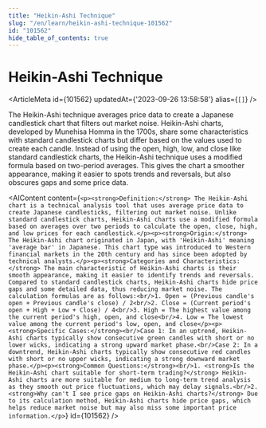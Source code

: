 ```yaml
---
title: "Heikin-Ashi Technique"
slug: "/en/learn/heikin-ashi-technique-101562"
id: "101562"
hide_table_of_contents: true
---
```



# Heikin-Ashi Technique

<ArticleMeta id={101562} updatedAt={'2023-09-26 13:58:58'} alias={`[]`} />
<div className='border-solid border-b border-t-0 my-4 border-[var(--ifm-color-gray-300)]' />

The Heikin-Ashi technique averages price data to create a Japanese candlestick chart that filters out market noise. Heikin-Ashi charts, developed by Munehisa Homma in the 1700s, share some characteristics with standard candlestick charts but differ based on the values used to create each candle. Instead of using the open, high, low, and close like standard candlestick charts, the Heikin-Ashi technique uses a modified formula based on two-period averages. This gives the chart a smoother appearance, making it easier to spots trends and reversals, but also obscures gaps and some price data.

<AIContent content={`<p><strong>Definition:</strong> The Heikin-Ashi chart is a technical analysis tool that uses average price data to create Japanese candlesticks, filtering out market noise. Unlike standard candlestick charts, Heikin-Ashi charts use a modified formula based on averages over two periods to calculate the open, close, high, and low prices for each candlestick.</p><p><strong>Origin:</strong> The Heikin-Ashi chart originated in Japan, with 'Heikin-Ashi' meaning 'average bar' in Japanese. This chart type was introduced to Western financial markets in the 20th century and has since been adopted by technical analysts.</p><p><strong>Categories and Characteristics:</strong> The main characteristic of Heikin-Ashi charts is their smooth appearance, making it easier to identify trends and reversals. Compared to standard candlestick charts, Heikin-Ashi charts hide price gaps and some detailed data, thus reducing market noise. The calculation formulas are as follows:<br/>1. Open = (Previous candle's open + Previous candle's close) / 2<br/>2. Close = (Current period's open + High + Low + Close) / 4<br/>3. High = The highest value among the current period's high, open, and close<br/>4. Low = The lowest value among the current period's low, open, and close</p><p><strong>Specific Cases:</strong><br/>Case 1: In an uptrend, Heikin-Ashi charts typically show consecutive green candles with short or no lower wicks, indicating a strong upward market phase.<br/>Case 2: In a downtrend, Heikin-Ashi charts typically show consecutive red candles with short or no upper wicks, indicating a strong downward market phase.</p><p><strong>Common Questions:</strong><br/>1. <strong>Is the Heikin-Ashi chart suitable for short-term trading?</strong> Heikin-Ashi charts are more suitable for medium to long-term trend analysis as they smooth out price fluctuations, which may delay signals.<br/>2. <strong>Why can't I see price gaps on Heikin-Ashi charts?</strong> Due to its calculation method, Heikin-Ashi charts hide price gaps, which helps reduce market noise but may also miss some important price information.</p>`} id={101562} />
